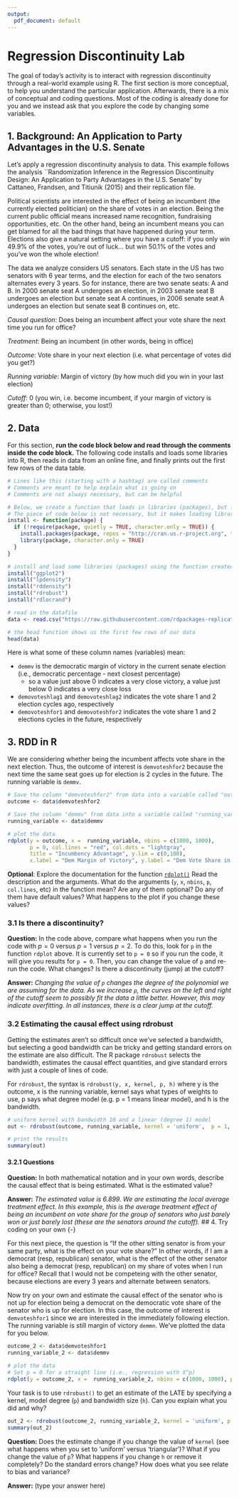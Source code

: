 ```yaml
---
output:
  pdf_document: default
---
```


# Regression Discontinuity Lab {-}

The goal of today's activity is to interact with regression discontinuity through a real-world example using R. The first section is more conceptual, to help you understand the particular application. Afterwards, there is a mix of conceptual and coding questions. Most of the coding is already done for you and we instead ask that you explore the code by changing some variables.

## 1. Background: An Application to Party Advantages in the U.S. Senate
Let's apply a regression discontinuity analysis to data. This example follows the analysis ``Randomization Inference in the Regression Discontinuity Design: An Application to Party Advantages in the U.S. Senate'' by Cattaneo, Frandsen, and Titiunik (2015) and their replication file.

Political scientists are interested in the effect of being an incumbent (the currently elected politician) on the share of votes in an election. Being the current public official means increased name recognition, fundraising opportunities, etc. On the other hand, being an incumbent means you can get blamed for all the bad things that have happened during your term. Elections also give a natural setting where you have a cutoff: if you only win 49.9% of the votes, you're out of luck... but win 50.1% of the votes and you've won the whole election!

The data we analyze considers US senators. Each state in the US has two senators with 6 year terms, and the election for each of the two senators alternates every 3 years. So for instance, there are two senate seats: A and B. In 2000 senate seat A undergoes an election, in 2003 senate seat B undergoes an election but senate seat A continues, in 2006 senate seat A undergoes an election but senate seat B continues on, etc. 

_Causal question_: Does being an incumbent affect your vote share the next time you run for office?

_Treatment_: Being an incumbent (in other words, being in office)

_Outcome_: Vote share in your next election (i.e. what percentage of votes did you get?)

_Running variable_: Margin of victory (by how much did you win in your last election)

_Cutoff_: 0 (you win, i.e. become incumbent, if your margin of victory is greater than 0; otherwise, you lost!)




## 2. Data
For this section, **run the code block below and read through the comments inside the code block.** The following code installs and loads some libraries into R, then reads in data from an online fine, and finally prints out the first few rows of the data table.

```r
# Lines like this (starting with a hashtag) are called comments
# Comments are meant to help explain what is going on
# Comments are not always necessary, but can be helpful

# Below, we create a function that loads in libraries (packages), but first checks if it is installed
# The piece of code below is not necessary, but it makes loading libraries more convenient 
install <- function(package) {
  if (!require(package, quietly = TRUE, character.only = TRUE)) {
    install.packages(package, repos = "http://cran.us.r-project.org", type = "binary")
    library(package, character.only = TRUE)
  }
}

# install and load some libraries (packages) using the function created above
install("ggplot2")
install("lpdensity")
install("rddensity")
install("rdrobust")
install("rdlocrand")

# read in the datafile
data <- read.csv("https://raw.githubusercontent.com/rdpackages-replication/CIT_2020_CUP/master/CIT_2020_CUP_senate.csv")

# the head function shows us the first few rows of our data
head(data)
```

Here is what some of these column names (variables) mean:

- `demmv` is the democratic margin of victory in the current senate election (i.e., democratic percentage - next closest percentage)
    - so a value just above 0 indicates a very close victory, a value just below 0 indicates a very close loss
- `demovoteshlag1` and `demovoteshlag2` indicates the vote share 1 and 2 election cycles ago, respectively
- `demovoteshfor1` and `demovoteshfor2` indicates the vote share 1 and 2 elections cycles in the future, respectively


## 3. RDD in R {-}
We are considering whether being the incumbent affects vote share in the next election. Thus, the outcome of interest is `demvoteshfor2` because the next time the same seat goes up for election is 2 cycles in the future. The running variable is `demmv`.

```r
# Save the column "demvoteshfor2" from data into a variable called "outcome"
outcome <- data$demvoteshfor2

# Save the column "demmv" from data into a variable called "running_variable"
running_variable <- data$demmv

# plot the data
rdplot(y = outcome, x =  running_variable, nbins = c(1000, 1000), 
       p = 0, col.lines = "red", col.dots = "lightgray", 
       title = "Incumbency Advantage", y.lim = c(0,100), 
       x.label = "Dem Margin of Victory", y.label = "Dem Vote Share in next election")
```

**Optional**: Explore the documentation for the function [`rdplot()`](https://rdrr.io/cran/rdrobust/man/rdplot.html) Read the description and the arguments. What do the arguments (`y`, `x`, `nbins`, `p`, `col.lines`, etc) in the function mean? Are any of them optional? Do any of them have default values? What happens to the plot if you change these values?

### 3.1 Is there a discontinuity? {-}
**Question:** In the code above, compare what happens when you run the code with $p=0$ versus $p=1$ versus $p=2$. To do this, look for `p` in the function `rdplot` above. It is currently set to `p = 0` so if you run the code, it will give you results for `p = 0`. Then, you can change the value of `p` and re-run the code. What changes? Is there a discontinuity (jump) at the cutoff?

**Answer:** *Changing the value of `p` changes the degree of the polynomial we are assuming for the data. As we increase `p`, the curves on the left and right of the cutoff seem to possibly fit the data a little better. However, this may indicate overfitting. In all instances, there is a clear jump at the cutoff.*


### 3.2 Estimating the causal effect using rdrobust {-}
Getting the estimates aren't so difficult once we've selected a bandwidth, but selecting a good bandwidth can be tricky and getting standard errors on the estimate are also difficult. The R package `rdrobust` selects the bandwidth, estimates the causal effect quantities, and give standard errors with just a couple of lines of code. 

For `rdrobust`, the syntax is `rdrobust(y, x, kernel, p, h)` where y is the outcome, x is the running variable, kernel says what types of weights to use, p says what degree model (e.g. p = 1 means linear model), and h is the bandwidth. 

```r
# uniform kernel with bandwidth 10 and a linear (degree 1) model
out <- rdrobust(outcome, running_variable, kernel = 'uniform',  p = 1, h = 10)

# print the results
summary(out)
```

#### 3.2.1 Questions {-}
**Question:** In both mathematical notation and in your own words, describe the causal effect that is being estimated. What is the estimated value?

**Answer:** *The estimated value is 6.899. We are estimating the local average treatment effect. In this example, this is the average treatment effect of being an incumbent on vote share for the group of senators who just barely won or just barely lost (these are the senators around the cutoff).* 
## 4. Try coding on your own {-}

For this next piece, the question is "If the other sitting senator is from your same party, what is the effect on your vote share?" In other words, if I am a democrat (resp, republican) senator, what is the effect of the other senator also being a democrat (resp, republican) on my share of votes when I run for office? Recall that I would not be competeing with the other senator, because elections are every 3 years and alternate between senators.

Now try on your own and estimate the causal effect of the senator who is not up for election being a democrat on the democratic vote share of the senator who is up for election. In this case, the outcome of interest is `demvoteshfor1` since we are interested in the immediately following election. The running variable is still margin of victory `demmn`. We've plotted the data for you below. 
```r
outcome_2 <- data$demvoteshfor1
running_variable_2 <- data$demmv

# plot the data
# Set p = 0 for a straight line (i.e., regression with X^p)
rdplot(y = outcome_2, x =  running_variable_2, nbins = c(1000, 1000), p = 0, col.lines = "red", col.dots = "lightgray", title = "Incumbency Advantage", y.lim = c(0,100), x.label = "Dem Margin of Victory", y.label = "Dem Vote Share in next election")

```

Your task is to use `rdrobust()` to get an estimate of the LATE by specifying a kernel, model degree (`p`) and bandwidth size (`h`). Can you explain what you did and why?

```r
out_2 <- rdrobust(outcome_2, running_variable_2, kernel = 'uniform', p = 1, h = 10)
summary(out_2)

```

**Question:** Does the estimate change if you change the value of `kernel` (see what happens when you set to 'uniform' versus 'triangular')? What if you change the value of `p`? What happens if you change `h` or remove it completely? Do the standard errors change? How does what you see relate to bias and variance?

**Answer:** (type your answer here)